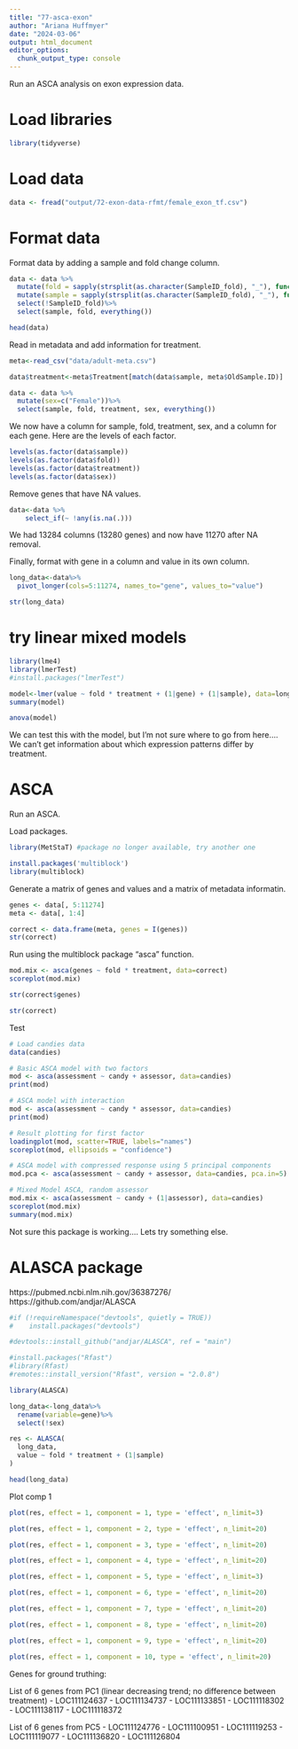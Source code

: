 ```yaml
---
title: "77-asca-exon"
author: "Ariana Huffmyer"
date: "2024-03-06"
output: html_document
editor_options: 
  chunk_output_type: console
---
```


Run an ASCA analysis on exon expression data.  

# Load libraries 

```r
library(tidyverse)
```

# Load data 

```r
data <- fread("output/72-exon-data-rfmt/female_exon_tf.csv")
```

# Format data 

Format data by adding a sample and fold change column.  

```r
data <- data %>%
  mutate(fold = sapply(strsplit(as.character(SampleID_fold), "_"), function(x) x[2]))%>%
  mutate(sample = sapply(strsplit(as.character(SampleID_fold), "_"), function(x) x[1]))%>%
  select(!SampleID_fold)%>%
  select(sample, fold, everything())

head(data)
```

Read in metadata and add information for treatment.  

```r
meta<-read_csv("data/adult-meta.csv")

data$treatment<-meta$Treatment[match(data$sample, meta$OldSample.ID)]

data <- data %>%
  mutate(sex=c("Female"))%>%
  select(sample, fold, treatment, sex, everything())
```

We now have a column for sample, fold, treatment, sex, and a column for each gene. Here are the levels of each factor.   

```r
levels(as.factor(data$sample))
levels(as.factor(data$fold))
levels(as.factor(data$treatment))
levels(as.factor(data$sex))
```

Remove genes that have NA values. 

```r
data<-data %>%
    select_if(~ !any(is.na(.)))
```

We had 13284 columns (13280 genes) and now have 11270 after NA removal. 

Finally, format with gene in a column and value in its own column. 
```r
long_data<-data%>%
  pivot_longer(cols=5:11274, names_to="gene", values_to="value")

str(long_data)


```

# try linear mixed models

```r
library(lme4)
library(lmerTest)
#install.packages("lmerTest")

model<-lmer(value ~ fold * treatment + (1|gene) + (1|sample), data=long_data)
summary(model)

anova(model)
```

We can test this with the model, but I'm not sure where to go from here.... We can't get information about which expression patterns differ by treatment. 

# ASCA 

Run an ASCA.  

Load packages.  
```r
library(MetStaT) #package no longer available, try another one 

install.packages('multiblock')
library(multiblock)
```

Generate a matrix of genes and values and a matrix of metadata informatin. 
```r
genes <- data[, 5:11274]
meta <- data[, 1:4]

correct <- data.frame(meta, genes = I(genes))
str(correct)
```

Run using the multiblock package "asca" function. 
```r
mod.mix <- asca(genes ~ fold * treatment, data=correct)
scoreplot(mod.mix)

str(correct$genes)

str(correct)
```



Test
```r
# Load candies data
data(candies)

# Basic ASCA model with two factors
mod <- asca(assessment ~ candy + assessor, data=candies)
print(mod)

# ASCA model with interaction
mod <- asca(assessment ~ candy * assessor, data=candies)
print(mod)

# Result plotting for first factor
loadingplot(mod, scatter=TRUE, labels="names")
scoreplot(mod, ellipsoids = "confidence")

# ASCA model with compressed response using 5 principal components
mod.pca <- asca(assessment ~ candy + assessor, data=candies, pca.in=5)

# Mixed Model ASCA, random assessor
mod.mix <- asca(assessment ~ candy + (1|assessor), data=candies)
scoreplot(mod.mix)
summary(mod.mix)
```

Not sure this package is working.... Lets try something else. 

# ALASCA package 

https://pubmed.ncbi.nlm.nih.gov/36387276/ 
https://github.com/andjar/ALASCA

```r
#if (!requireNamespace("devtools", quietly = TRUE))
#    install.packages("devtools")

#devtools::install_github("andjar/ALASCA", ref = "main")

#install.packages("Rfast")
#library(Rfast)
#remotes::install_version("Rfast", version = "2.0.8")

library(ALASCA)
```

```r
long_data<-long_data%>%
  rename(variable=gene)%>%
  select(!sex)

res <- ALASCA(
  long_data,
  value ~ fold * treatment + (1|sample)
)

head(long_data)
```

Plot comp 1
```r
plot(res, effect = 1, component = 1, type = 'effect', n_limit=3)
```

```r
plot(res, effect = 1, component = 2, type = 'effect', n_limit=20)
```

```r
plot(res, effect = 1, component = 3, type = 'effect', n_limit=20)
```

```r
plot(res, effect = 1, component = 4, type = 'effect', n_limit=20)
```

```r
plot(res, effect = 1, component = 5, type = 'effect', n_limit=3)
```

```r
plot(res, effect = 1, component = 6, type = 'effect', n_limit=20)
```

```r
plot(res, effect = 1, component = 7, type = 'effect', n_limit=20)
```

```r
plot(res, effect = 1, component = 8, type = 'effect', n_limit=20)
```

```r
plot(res, effect = 1, component = 9, type = 'effect', n_limit=20)
```

```r
plot(res, effect = 1, component = 10, type = 'effect', n_limit=20)
```

Genes for ground truthing: 

List of 6 genes from PC1 (linear decreasing trend; no difference between treatment)
- LOC111124637
- LOC111134737
- LOC111133851
- LOC111118302
- LOC111138117
- LOC111118372

List of 6 genes from PC5 
- LOC111124776
- LOC111100951
- LOC111119253
- LOC111119077
- LOC111136820
- LOC111126804
